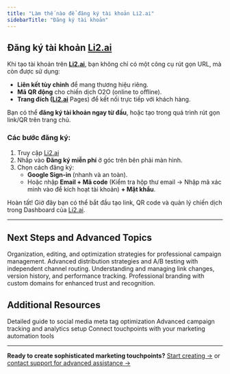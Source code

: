 ```yaml
---
title: "Làm thế nào để đăng ký tài khoản Li2.ai"
sidebarTitle: "Đăng ký tài khoản"
---
```


## Đăng ký tài khoản [Li2.ai](http://Li2.ai)

Khi tạo tài khoản trên [**Li2.ai**](http://Li2.ai), bạn không chỉ có một công cụ rút gọn URL, mà còn được sử dụng:

- **Liên kết tùy chỉnh** để mang thương hiệu riêng.
- **Mã QR động** cho chiến dịch O2O (online to offline).
- **Trang đích (**[**Li2.ai**](http://Li2.ai) Pages) để kết nối trực tiếp với khách hàng.

Bạn có thể **đăng ký tài khoản ngay từ đầu**, hoặc tạo trong quá trình rút gọn link/QR trên trang chủ. 

### Các bước đăng ký:

1. Truy cập [Li2.ai](http://Li2.ai)
2. Nhấp vào **Đăng ký miễn phí** ở góc trên bên phải màn hình.
3. Chọn cách đăng ký:
   - **Google Sign-in** (nhanh và an toàn).
   - Hoặc nhập **Email \+ Mã code** (Kiểm tra hộp thư email → Nhập mã xác minh vào để kích hoạt tài khoản) **\+ Mật khẩu**.

Hoàn tất\! Giờ đây bạn có thể bắt đầu tạo link, QR code và quản lý chiến dịch trong Dashboard của [Li2.ai](http://Li2.ai).

---

## Next Steps and Advanced Topics

<CardGroup cols={2}>
  <Card title="Managing Touchpoints" icon="gear" color="#7C3AED" href="/touchpoints/managing-touchpoints">
    Organization, editing, and optimization strategies for professional campaign management.
  </Card>
  <Card title="Multi-Channel Routing" icon="route" color="#A855F7" href="/touchpoints/multi-channel-routing">
    Advanced distribution strategies and A/B testing with independent channel routing.
  </Card>
  <Card title="Link Versioning Management" icon="code-branch" color="#7C3AED" href="/touchpoints/link-versioning">
    Understanding and managing link changes, version history, and performance tracking.
  </Card>
  <Card title="Custom Domain Setup" icon="globe" color="#A855F7" href="/touchpoints/custom-domains">
    Professional branding with custom domains for enhanced trust and recognition.
  </Card>
</CardGroup>

## Additional Resources

<CardGroup cols={3}>
  <Card title="Social Media Optimization" icon="share-nodes" href="/social-media/overview">
    Detailed guide to social media meta tag optimization
  </Card>
  <Card title="UTM Parameter Management" icon="chart-line" href="/analytics/utm-parameters">
    Advanced campaign tracking and analytics setup
  </Card>
  <Card title="Marketing Integrations" icon="plug" href="/integrations/overview">
    Connect touchpoints with your marketing automation tools
  </Card>
</CardGroup>

---

**Ready to create sophisticated marketing touchpoints?** [Start creating →](https://app.li2.ai) or [contact support for advanced assistance →](mailto:support@li2.ai)